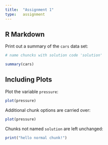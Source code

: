 ```yaml
---
title:  "Assignment 1"
type:   assignment
---
```


## R Markdown

Print out a summary of the `cars` data set:

```r
# name chuncks with solution code 'solution'

summary(cars)
```

## Including Plots

Plot the variable `pressure`:

```r
plot(pressure)
```

Additional chunk options are carried over:

```r
plot(pressure)
```

Chunks not named `solution` are left unchanged:

```r
print("hello normal chunk!")
```
 
